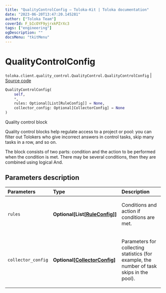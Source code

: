 ```yaml
---
title: "QualityControlConfig — Toloka-Kit | Toloka documentation"
date: "2023-06-20T13:47:20.145281"
author: ["Toloka Team"]
coverId: F_bIcOYF9yjrxkPZrXc3
tags: ["engineering"]
ogDescription: ""
docsMenu: "tkitMenu"
---
```


# QualityControlConfig

`toloka.client.quality_control.QualityControl.QualityControlConfig` | [Source code](https://github.com/Toloka/toloka-kit/blob/v1.2.0/src/client/quality_control.py#L108)

```python
QualityControlConfig(
    self,
    *,
    rules: Optional[List[RuleConfig]] = None,
    collector_config: Optional[CollectorConfig] = None
)
```

Quality control block

Quality control blocks help regulate access to a project or pool: you can filter out Tolokers who give incorrect answers
in control tasks, skip many tasks in a row, and so on.

The block consists of two parts: condition and the action to be performed when the condition is met.
There may be several conditions, then they are combined using logical And.

## Parameters description

| Parameters | Type | Description |
| :----------| :----| :-----------|
`rules`|**Optional\[List\[[RuleConfig](/docs/toloka-kit/reference/toloka.client.quality_control.QualityControl.QualityControlConfig.RuleConfig)\]\]**|<p>Conditions and action if conditions are met.</p>
`collector_config`|**Optional\[[CollectorConfig](/docs/toloka-kit/reference/toloka.client.collectors.CollectorConfig)\]**|<p>Parameters for collecting statistics (for example, the number of task skips in the pool).</p>